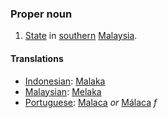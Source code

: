 ===Proper noun===
#[[State]] in [[southern]] [[Malaysia]].

====Translations====
*[[Indonesian]]: [[Malaka]]
*[[Malaysian]]: [[Melaka]]
*[[Portuguese]]: [[Malaca]] ''or'' [[Málaca]] ''f''